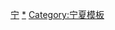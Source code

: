 {{Navbox
|name = 宁夏全国重点文物保护单位
|title = [[宁夏全国重点文物保护单位列表|宁夏回族自治区境内的全国重点文物保护单位]]
|titlestyle =
|image =
|state = {{{state<includeonly>|collapsed</includeonly>}}}
|style = text-align: left;
|groupstyle = text-align: center;

| listclass = hlist
|group1 = [[银川市]]
|list1 = * [[海宝塔]]
* [[拜寺口双塔]]
* [[水洞沟遗址]]
* [[西夏王陵|西夏陵]]
* [[贺兰山岩画]]
* [[灵武窑址]]
* [[承天寺塔]]
* [[宏佛塔]]
* [[银川玉皇阁]]
* [[纳家户清真寺]]

|group2 = [[吴忠市]]
|list2 = * [[同心清真大寺]]
* [[一百零八塔]]
* [[鸽子山遗址]]
* [[张家场城址]]
* [[董府]]
* [[兴武营城址]]
* [[窨子梁唐墓]]
* [[康济寺塔]]

|group3 = [[固原市]]
|list3 = * [[须弥山石窟]]
* [[开城遗址]]
* [[秦长城|长城—秦长城遗址]]
* [[将台堡革命旧址]]
* [[页河子遗址]]
* [[固原古城遗址]]
* [[大营城址]]
* [[固原北朝隋唐墓地]]
* [[姚河塬遗址]]

|group4 = [[中卫市]]
|list4 = * [[菜园遗址]]
* [[照壁山铜矿遗址]]
* [[七营北嘴城址]]
* [[柳州城址]]
* [[鸣沙洲塔]]
* [[中卫高庙]]
* [[大麦地岩画]]

|group5 = [[石嘴山市]]
|list5 = * [[省嵬城|省嵬城址]]
* [[田州塔]]
* [[平罗玉皇阁]]

|belowstyle = text-align:center
|below = 参见：'''[[宁夏回族自治区文物保护单位]]'''、'''[[宁夏回族自治区长城列表]]'''{{中华人民共和国各省级行政区模板索引|全国重点文物保护单位|仅内地=yes|仅省名=yes}}
}}<noinclude>

[[Category:全国重点文物保护单位模板|宁]]
[[Category:宁夏全国重点文物保护单位|*]]
[[Category:宁夏模板]]
</noinclude>